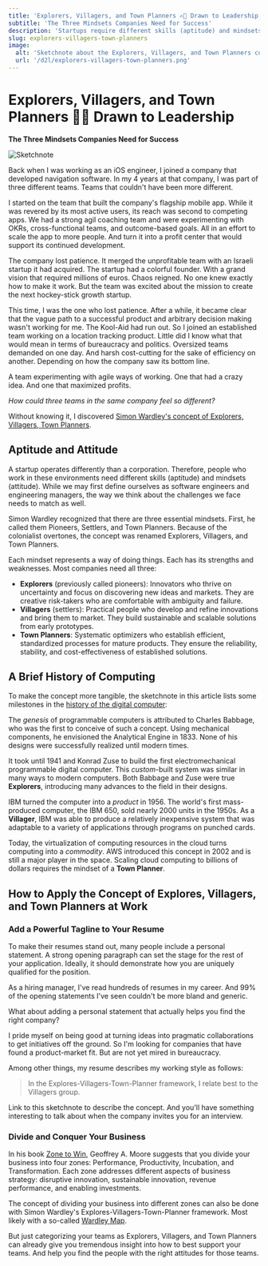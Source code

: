 ```yaml
---
title: 'Explorers, Villagers, and Town Planners ✍🏻 Drawn to Leadership'
subtitle: 'The Three Mindsets Companies Need for Success'
description: 'Startups require different skills (aptitude) and mindsets (attitude) than corporations. Simon Wardley identified three essential mindsets necessary for success: Explorers, Villagers, and Town Planners (formerly called Pioneers, Settlers, and Town Planners). Explorers innovate and take risks, Villagers refine and scale innovations, and Town Planners optimize and standardize mature products. Companies benefit from having all three mindsets.'
slug: explorers-villagers-town-planners
image:
  alt: 'Sketchnote about the Explorers, Villagers, and Town Planners concept by Simon Wardley'
  url: '/d2l/explorers-villagers-town-planners.png'
---
```


# Explorers, Villagers, and Town Planners ✍🏻 Drawn to Leadership

**The Three Mindsets Companies Need for Success**

![Sketchnote](/d2l/explorers-villagers-town-planners.png 'Sketchnote about the Explorers, Villagers, and Town Planners concept by Simon Wardley')

<SubscribeBox />

Back when I was working as an iOS engineer, I joined a company that developed navigation software. In my 4 years at that company, I was part of three different teams. Teams that couldn't have been more different.

I started on the team that built the company's flagship mobile app. While it was revered by its most active users, its reach was second to competing apps. We had a strong agil coaching team and were experimenting with OKRs, cross-functional teams, and outcome-based goals. All in an effort to scale the app to more people. And turn it into a profit center that would support its continued development.

The company lost patience. It merged the unprofitable team with an Israeli startup it had acquired. The startup had a colorful founder. With a grand vision that required millions of euros. Chaos reigned. No one knew exactly how to make it work. But the team was excited about the mission to create the next hockey-stick growth startup.

This time, I was the one who lost patience. After a while, it became clear that the vague path to a successful product and arbitrary decision making wasn't working for me. The Kool-Aid had run out. So I joined an established team working on a location tracking product. Little did I know what that would mean in terms of bureaucracy and politics. Oversized teams demanded on one day. And harsh cost-cutting for the sake of efficiency on another. Depending on how the company saw its bottom line.

A team experimenting with agile ways of working. One that had a crazy idea. And one that maximized profits.

_How could three teams in the same company feel so different?_

Without knowing it, I discovered [Simon Wardley's concept of Explorers, Villagers, Town Planners](https://swardley.medium.com/how-to-organise-yourself-f36f084a611b).

## Aptitude and Attitude

A startup operates differently than a corporation. Therefore, people who work in these environments need different skills (aptitude) and mindsets (attitude). While we may first define ourselves as software engineers and engineering managers, the way we think about the challenges we face needs to match as well.

Simon Wardley recognized that there are three essential mindsets. First, he called them Pioneers, Settlers, and Town Planners. Because of the colonialist overtones, the concept was renamed Explorers, Villagers, and Town Planners.

Each mindset represents a way of doing things. Each has its strengths and weaknesses. Most companies need all three:

- **Explorers** (previously called pioneers): Innovators who thrive on uncertainty and focus on discovering new ideas and markets. They are creative risk-takers who are comfortable with ambiguity and failure.
- **Villagers** (settlers): Practical people who develop and refine innovations and bring them to market. They build sustainable and scalable solutions from early prototypes.
- **Town Planners**: Systematic optimizers who establish efficient, standardized processes for mature products. They ensure the reliability, stability, and cost-effectiveness of established solutions.

## A Brief History of Computing

To make the concept more tangible, the sketchnote in this article lists some milestones in the [history of the digital computer](https://en.wikipedia.org/wiki/History_of_computing_hardware#Advent_of_the_digital_computer):

The _genesis_ of programmable computers is attributed to Charles Babbage, who was the first to conceive of such a concept. Using mechanical components, he envisioned the Analytical Engine in 1833. None of his designs were successfully realized until modern times.

It took until 1941 and Konrad Zuse to build the first electromechanical programmable digital computer. This _custom_-built system was similar in many ways to modern computers. Both Babbage and Zuse were true **Explorers**, introducing many advances to the field in their designs.

IBM turned the computer into a _product_ in 1956. The world's first mass-produced computer, the IBM 650, sold nearly 2000 units in the 1950s. As a **Villager**, IBM was able to produce a relatively inexpensive system that was adaptable to a variety of applications through programs on punched cards.

Today, the virtualization of computing resources in the cloud turns computing into a _commodity_. AWS introduced this concept in 2002 and is still a major player in the space. Scaling cloud computing to billions of dollars requires the mindset of a **Town Planner**.

## How to Apply the Concept of Explores, Villagers, and Town Planners at Work

### Add a Powerful Tagline to Your Resume

To make their resumes stand out, many people include a personal statement. A strong opening paragraph can set the stage for the rest of your application. Ideally, it should demonstrate how you are uniquely qualified for the position.

As a hiring manager, I've read hundreds of resumes in my career. And 99% of the opening statements I've seen couldn't be more bland and generic.

What about adding a personal statement that actually helps you find the right company?

I pride myself on being good at turning ideas into pragmatic collaborations to get initiatives off the ground. So I'm looking for companies that have found a product-market fit. But are not yet mired in bureaucracy.

Among other things, my resume describes my working style as follows:

> In the Explores-Villagers-Town-Planner framework, I relate best to the Villagers group.

Link to this sketchnote to describe the concept. And you'll have something interesting to talk about when the company invites you for an interview.

### Divide and Conquer Your Business

In his book [Zone to Win](https://www.goodreads.com/book/show/27418306-zone-to-win), Geoffrey A. Moore suggests that you divide your business into four zones: Performance, Productivity, Incubation, and Transformation. Each zone addresses different aspects of business strategy: disruptive innovation, sustainable innovation, revenue performance, and enabling investments.

The concept of dividing your business into different zones can also be done with Simon Wardley's Explores-Villagers-Town-Planner framework. Most likely with a so-called [Wardley Map](https://itrevolution.com/articles/how-to-wardley-map/).

But just categorizing your teams as Explorers, Villagers, and Town Planners can already give you tremendous insight into how to best support your teams. And help you find the people with the right attitudes for those teams.

